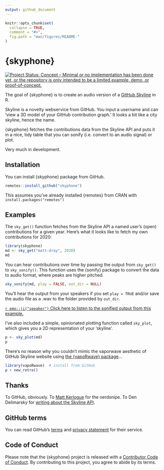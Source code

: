 ```yaml
---
output: github_document
---
```


<!-- README.md is generated from README.Rmd. Please edit that file -->

```r
knitr::opts_chunk$set(
  collapse = TRUE,
  comment = "#>",
  fig.path = "man/figures/README-"
)
```

# {skyphone}

<!-- badges: start -->
[![Project Status: Concept – Minimal or no implementation has been done
yet, or the repository is only intended to be a limited example, demo,
or
proof-of-concept.](https://www.repostatus.org/badges/latest/concept.svg)](https://www.repostatus.org/#concept)
<!-- badges: end -->

The goal of {skyphone} is to create an audio version of a [GitHub Skyline](https://skyline.github.com/) in R.

Skyline is a novelty webservice from GitHub. You input a username and can 'view a 3D model of your GitHub contribution graph.' It looks a bit like a city skyline, hence the name. 

{skyphone} fetches the contributions data from the Skyline API and puts it in a nice, tidy table that you can sonify (i.e. convert to an audio signal) or plot.

Very much in development.

## Installation

You can install {skyphone} package from GitHub.

```r
remotes::install_github("skyphone")
```

This assumes you've already installed {remotes} from CRAN with `install.packages("remotes")`

## Examples

The `sky_get()` function fetches from the Skyline API a named user's (open) contributions for a given year. Here's what it looks like to fetch my own contributions for 2020:

```r
library(skyphone)
md <- sky_get("matt-dray", 2020)
md
```

You can hear contributions over time by passing the output from `sky_get()` to `sky_sonify()`. This function uses the {sonify} package to convert the data to audio format, where peaks are higher pitched.

```r
sky_sonify(md, play = FALSE, out_dir = NULL)
```

You'll hear the output from your speakers if you set `play = TRUE` and/or save the audio file as a .wav to the folder provided by `out_dir`.

[`r emo::ji("speaker")` Click here to listen to the sonified output from this example.](https://www.rostrum.blog/output/skyphone/skyphone_matt-dray_2020.wav)

I've also included a simple, opinionated plotting function called `sky_plot`, which gives you a 2D representation of your 'skyline'.

```r
p <- sky_plot(md)
p
```

There's no reason why you couldn't mimic the vaporwave aesthetic of GitHub Skyline website using [the {vapoRwave} package](https://github.com/moldach/vapoRwave)...

```r
library(vapoRwave)  # install from GitHub
p + new_retro()
```

## Thanks

To GitHub, obviously. To [Matt Kerlogue](https://www.github.com/mattkerlogue) for the nerdsnipe. To Den Delimarsky for [writing about the Skyline API](https://den.dev/blog/get-github-contributions-api/).

## GitHub terms

You can read GitHub's [terms](https://docs.github.com/en/github/site-policy/github-terms-of-service) and [privacy statement](https://docs.github.com/en/github/site-policy/github-privacy-statement) for their service.

## Code of Conduct

Please note that the {skyphone} project is released with a [Contributor Code of Conduct](https://contributor-covenant.org/version/2/0/CODE_OF_CONDUCT.html). By contributing to this project, you agree to abide by its terms.
